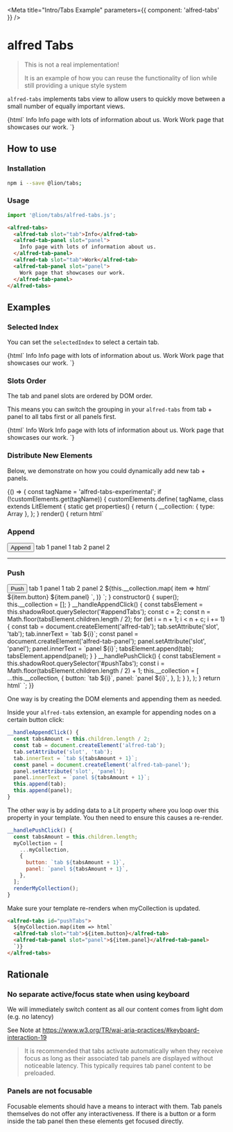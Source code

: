 

<Meta title="Intro/Tabs Example" parameters={{ component: 'alfred-tabs' }} />

# alfred Tabs

> This is not a real implementation!
>
> It is an example of how you can reuse the functionality of lion while still providing a unique style system


`alfred-tabs` implements tabs view to allow users to quickly move between a small number of equally important views.

<Preview>
  <Story name="default">
    {html`
      <alfred-tabs>
        <alfred-tab slot="tab">Info</alfred-tab>
        <alfred-tab-panel slot="panel">
          Info page with lots of information about us.
        </alfred-tab-panel>
        <alfred-tab slot="tab">Work</alfred-tab>
        <alfred-tab-panel slot="panel">
          Work page that showcases our work.
        </alfred-tab-panel>
      </alfred-tabs>
    `}
  </Story>
</Preview>

## How to use

### Installation

```sh
npm i --save @lion/tabs;
```

### Usage

```js
import '@lion/tabs/alfred-tabs.js';
```

```html
<alfred-tabs>
  <alfred-tab slot="tab">Info</alfred-tab>
  <alfred-tab-panel slot="panel">
    Info page with lots of information about us.
  </alfred-tab-panel>
  <alfred-tab slot="tab">Work</alfred-tab>
  <alfred-tab-panel slot="panel">
    Work page that showcases our work.
  </alfred-tab-panel>
</alfred-tabs>
```

## Examples

### Selected Index

You can set the `selectedIndex` to select a certain tab.

<Preview>
  <Story name="Selected index">
    {html`
      <alfred-tabs .selectedIndex=${1}>
        <alfred-tab slot="tab">Info</alfred-tab>
        <alfred-tab-panel slot="panel">
          Info page with lots of information about us.
        </alfred-tab-panel>
        <alfred-tab slot="tab">Work</alfred-tab>
        <alfred-tab-panel slot="panel">
          Work page that showcases our work.
        </alfred-tab-panel>
      </alfred-tabs>
    `}
  </Story>
</Preview>

### Slots Order

The tab and panel slots are ordered by DOM order.

This means you can switch the grouping in your `alfred-tabs` from tab + panel to all tabs first or all panels first.

<Preview>
  <Story name="Slots order">
    {html`
      <alfred-tabs>
        <alfred-tab slot="tab">Info</alfred-tab>
        <alfred-tab slot="tab">Work</alfred-tab>
        <alfred-tab-panel slot="panel">
          Info page with lots of information about us.
        </alfred-tab-panel>
        <alfred-tab-panel slot="panel">
          Work page that showcases our work.
        </alfred-tab-panel>
      </alfred-tabs>
    `}
  </Story>
</Preview>

### Distribute New Elements

Below, we demonstrate on how you could dynamically add new tab + panels.

<Story name="Distribute new elements">
  {() => {
    const tagName = 'alfred-tabs-experimental';
    if (!customElements.get(tagName)) {
      customElements.define(
        tagName,
        class extends LitElement {
          static get properties() {
            return {
              __collection: { type: Array },
            };
          }
          render() {
            return html`
              <h3>Append</h3>
              <button @click="${this.__handleAppendClick}">
                Append
              </button>
              <alfred-tabs id="appendTabs">
                <alfred-tab slot="tab">tab 1</alfred-tab>
                <alfred-tab-panel slot="panel">panel 1</alfred-tab-panel>
                <alfred-tab slot="tab">tab 2</alfred-tab>
                <alfred-tab-panel slot="panel">panel 2</alfred-tab-panel>
              </alfred-tabs>
              <hr />
              <h3>Push</h3>
              <button @click="${this.__handlePushClick}">
                Push
              </button>
              <alfred-tabs id="pushTabs">
                <alfred-tab slot="tab">tab 1</alfred-tab>
                <alfred-tab-panel slot="panel">panel 1</alfred-tab-panel>
                <alfred-tab slot="tab">tab 2</alfred-tab>
                <alfred-tab-panel slot="panel">panel 2</alfred-tab-panel>
                ${this.__collection.map(
                  item => html`
                    <alfred-tab slot="tab">${item.button}</alfred-tab>
                    <alfred-tab-panel slot="panel">${item.panel}</alfred-tab-panel>
                  `,
                )}
              </alfred-tabs>
            `;
          }
          constructor() {
            super();
            this.__collection = [];
          }
          __handleAppendClick() {
            const tabsElement = this.shadowRoot.querySelector('#appendTabs');
            const c = 2;
            const n = Math.floor(tabsElement.children.length / 2);
            for (let i = n + 1; i < n + c; i += 1) {
              const tab = document.createElement('alfred-tab');
              tab.setAttribute('slot', 'tab');
              tab.innerText = `tab ${i}`;
              const panel = document.createElement('alfred-tab-panel');
              panel.setAttribute('slot', 'panel');
              panel.innerText = `panel ${i}`;
              tabsElement.append(tab);
              tabsElement.append(panel);
            }
          }
          __handlePushClick() {
            const tabsElement = this.shadowRoot.querySelector('#pushTabs');
            const i = Math.floor(tabsElement.children.length / 2) + 1;
            this.__collection = [
              ...this.__collection,
              {
                button: `tab ${i}`,
                panel: `panel ${i}`,
              },
            ];
          }
        },
      );
    }
    return html`
      <alfred-tabs-experimental></alfred-tabs-experimental>
    `;
  }}
</Story>

One way is by creating the DOM elements and appending them as needed.

Inside your `alfred-tabs` extension, an example for appending nodes on a certain button click:

```js
__handleAppendClick() {
  const tabsAmount = this.children.length / 2;
  const tab = document.createElement('alfred-tab');
  tab.setAttribute('slot', 'tab');
  tab.innerText = `tab ${tabsAmount + 1}`;
  const panel = document.createElement('alfred-tab-panel');
  panel.setAttribute('slot', 'panel');
  panel.innerText = `panel ${tabsAmount + 1}`;
  this.append(tab);
  this.append(panel);
}
```

The other way is by adding data to a Lit property where you loop over this property in your template.
You then need to ensure this causes a re-render.

```js
__handlePushClick() {
  const tabsAmount = this.children.length;
  myCollection = [
    ...myCollection,
    {
      button: `tab ${tabsAmount + 1}`,
      panel: `panel ${tabsAmount + 1}`,
    },
  ];
  renderMyCollection();
}
```

Make sure your template re-renders when myCollection is updated.

```html
<alfred-tabs id="pushTabs">
  ${myCollection.map(item => html`
  <alfred-tab slot="tab">${item.button}</alfred-tab>
  <alfred-tab-panel slot="panel">${item.panel}</alfred-tab-panel>
  `)}
</alfred-tabs>
```

## Rationale

### No separate active/focus state when using keyboard

We will immediately switch content as all our content comes from light dom (e.g. no latency)

See Note at <https://www.w3.org/TR/wai-aria-practices/#keyboard-interaction-19>

> It is recommended that tabs activate automatically when they receive focus as long as their
> associated tab panels are displayed without noticeable latency. This typically requires tab
> panel content to be preloaded.

### Panels are not focusable

Focusable elements should have a means to interact with them. Tab panels themselves do not offer any interactiveness.
If there is a button or a form inside the tab panel then these elements get focused directly.
